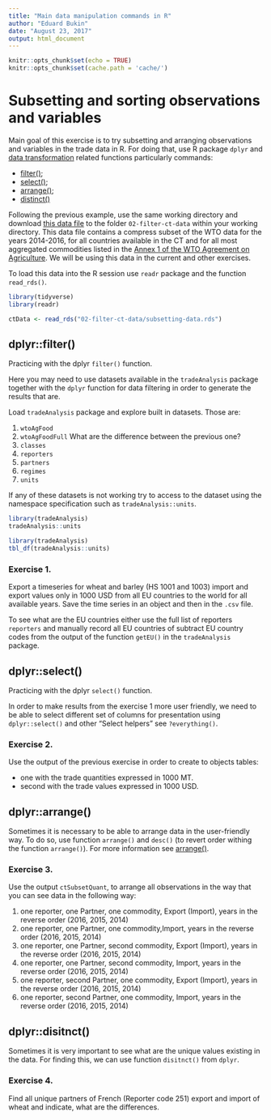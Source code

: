```yaml
---
title: "Main data manipulation commands in R"
author: "Eduard Bukin"
date: "August 23, 2017"
output: html_document
---
```


```r
knitr::opts_chunk$set(echo = TRUE)
knitr::opts_chunk$set(cache.path = 'cache/')
```

# Subsetting and sorting observations and variables 

Main goal of this exercise is to try subsetting and arranging observations and variables in the trade data in R. For doing that, use R package `dplyr` and [data transformation](http://r4ds.had.co.nz/transform.html#arrange-rows-with-arrange) related functions particularly commands:

*  [filter()](http://r4ds.had.co.nz/transform.html#filter-rows-with-filter);
*  [select()](http://r4ds.had.co.nz/transform.html#select-columns-with-select);
*  [arrange()](http://r4ds.had.co.nz/transform.html#arrange-rows-with-arrange);
*  [distinct()](https://rdrr.io/cran/dplyr/man/distinct.html)

Following the previous example, use the same working directory and download [this data file](https://unfao-my.sharepoint.com/personal/eduard_bukin_fao_org/_layouts/15/guestaccess.aspx?docid=01bedb1cf326148049ab4b5e3f6bcc3cc&authkey=AarI3iY12Uw9QVfQVITPAdU) to the folder `02-filter-ct-data` within your working directory. This data file contains a compress subset of the WTO data for the years 2014-2016, for all countries available in the CT and for all most aggregated commodities listed in the [Annex 1 of the WTO Agreement on Agriculture](https://www.wto.org/english/docs_e/legal_e/14-ag_02_e.htm#annI). We will be using this data in the current and other exercises. 

To load this data into the R session use `readr` package and the function `read_rds()`.

```r
library(tidyverse)
library(readr)
```
```r
ctData <- read_rds("02-filter-ct-data/subsetting-data.rds")
```

## dplyr::filter()

Practicing with the dplyr `filter()` function.

Here you may need to use datasets available in the `tradeAnalysis` package together with the `dplyr` function for data filtering in order to generate the results that are.

Load `tradeAnalysis` package and explore built in datasets. Those are: 

1.  `wtoAgFood`
1.  `wtoAgFoodFull` What are the difference between the previous one?
1.  `classes`
1.  `reporters`
1.  `partners`
1.  `regimes`
1.  `units`

If any of these datasets is not working try to access to the dataset using the namespace specification such as `tradeAnalysis::units`.

```r
library(tradeAnalysis)
tradeAnalysis::units
```
```r
library(tradeAnalysis)
tbl_df(tradeAnalysis::units)
```

### Exercise 1. 

Export a timeseries for wheat and barley (HS 1001 and 1003) import and export values only in 1000 USD from all EU countries to the world for all available years. Save the time series in an object and then in the `.csv` file.

To see what are the EU countries either use the full list of reporters `reporters` and manually record all EU countries of subtract EU country codes from the output of the function `getEU()` in the `tradeAnalysis` package.

## dplyr::select()

Practicing with the dplyr `select()` function.

In order to make results from the exercise 1 more user friendly, we need to be able to select different set of columns for presentation using `dplyr::select()` and other "Select helpers" see `?everything()`.

### Exercise 2. 

Use the output of the previous exercise in order to create to objects tables:

*  one with the trade quantities expressed in 1000 MT.
*  second with the trade values expressed in 1000 USD.

## dplyr::arrange()

Sometimes it is necessary to be able to arrange data in the user-friendly way. To do so, use function `arrange()` and `desc()` (to revert order withing the function `arrange()`). For more information see [arrange()](http://r4ds.had.co.nz/transform.html#arrange-rows-with-arrange).

### Exercise 3. 

Use the output `ctSubsetQuant`, to arrange all observations in the way that you can see data in the following way:

1.  one reporter, one Partner, one commodity, Export (Import), years in the reverse order (2016, 2015, 2014)
1.  one reporter, one Partner, one commodity,Import, years in the reverse order (2016, 2015, 2014)
1.  one reporter, one Partner, second commodity, Export (Import), years in the reverse order (2016, 2015, 2014)
1.  one reporter, one Partner, second commodity, Import, years in the reverse order (2016, 2015, 2014)
1.  one reporter, second Partner, one commodity, Export (Import), years in the reverse order (2016, 2015, 2014)
1.  one reporter, second Partner, one commodity, Import, years in the reverse order (2016, 2015, 2014)

## dplyr::disitnct()

Sometimes it is very important to see what are the unique values existing in the data. For finding this, we can use function `disitnct()` from `dplyr`.

### Exercise 4. 

Find all unique partners of French (Reporter code 251) export and import of wheat and indicate, what are the differences.

